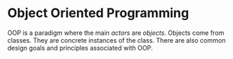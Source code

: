 <Tag tag="Programming"/>

# Object Oriented Programming

<TimeStamp updated="February 27, 2022, 9:20  PM ET"/>

OOP is a paradigm where the main _actors_ are
_objects_. Objects come from classes. They are
concrete instances of the class. There are also
common design goals and principles associated 
with OOP.